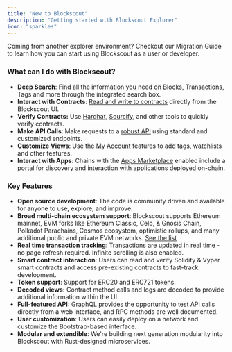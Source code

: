 ```yaml
---
title: "New to Blockscout"
description: "Getting started with Blockscout Explorer"
icon: "sparkles"
---
```


<Note>
  Coming from another explorer environment? Checkout our Migration Guide to learn how you can start using Blockscout as a user or developer.
</Note>

### What can I do with Blockscout?

- **Deep Search**: Find all the information you need on [Blocks](/using-blockscout/overviews/blocks), Transactions, Tags and more through the integrated search box.
- **Interact with Contracts**: [Read and write to contracts](/devs/verification/interacting-with-smart-contracts) directly from the Blockscout UI.
- **Verify Contracts:** Use [Hardhat](/devs/verification/hardhat-verification-plugin), [Sourcify](/devs/verification/contracts-verification-via-sourcify), and other tools to quickly verify contracts.
- **Make API Calls**: Make requests to a [robust API](/devs/apis) using standard and customized endpoints.
- **Customize Views**: Use the [My Account](/using-blockscout/my-account) features to add tags, watchlists and other features.
- **Interact with Apps**: Chains with the [Apps Marketplace](/using-blockscout/blockscout-apps) enabled include a portal for discovery and interaction with applications deployed on-chain.

### Key Features

- **Open source development**: The code is community driven and available for anyone to use, explore, and improve.
- **Broad multi-chain ecosystem support**: Blockscout supports Ethereum mainnet, EVM forks like Ethereum Classic, Celo, & Gnosis Chain, Polkadot Parachains, Cosmos ecosystem, optimistic rollups, and many additional public and private EVM networks. [See the list](/about/chains)
- **Real time transaction tracking**: Transactions are updated in real time - no page refresh required. Infinite scrolling is also enabled.
- **Smart contract interaction**: Users can read and verify Solidity & Vyper smart contracts and access pre-existing contracts to fast-track development.
- **Token support**: Support for ERC20 and ERC721 tokens.
- **Decoded views:** Contract method calls and logs are decoded to provide additional information within the UI.
- **Full-featured API:** GraphQL provides the opportunity to test API calls directly from a web interface, and RPC methods are well documented.
- **User customization**: Users can easily deploy on a network and customize the Bootstrap-based interface.
- **Modular and extendible**: We're building next generation modularity into Blockscout with Rust-designed microservices.